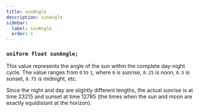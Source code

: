 ```yaml
---
title: sunAngle
description: sunAngle
sidebar:
  label: sunAngle
  order: 1
---
```


### `uniform float sunAngle;`

This value represents the angle of the sun within the complete day-night cycle. The value ranges from `0` to `1`, where `0` is sunrise, `0.25` is noon, `0.5` is sunset, `0.75` is midnight, etc.

Since the night and day are slightly different lengths, the actual sunrise is at time 23215 and sunset at time 12785 (the times when the sun and moon are exactly equidistant at the horizon).